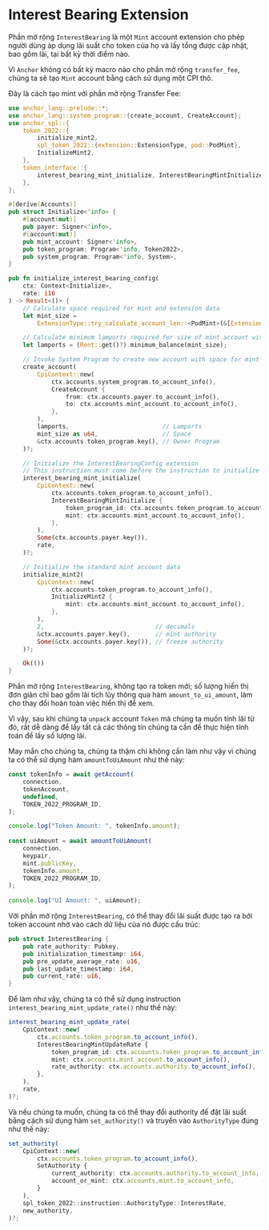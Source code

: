 
# Interest Bearing Extension

Phần mở rộng `InterestBearing` là một `Mint` account extension cho phép người dùng áp dụng lãi suất cho token của họ và lấy tổng được cập nhật, bao gồm lãi, tại bất kỳ thời điểm nào.

<ArticleSection name="Khởi tạo Mint Account" id="initializing-the-mint-account" level="h2" />

Vì `Anchor` không có bất kỳ macro nào cho phần mở rộng `transfer_fee`, chúng ta sẽ tạo `Mint` account bằng cách sử dụng một CPI thô.

Đây là cách tạo mint với phần mở rộng Transfer Fee:

```rust
use anchor_lang::prelude::*;
use anchor_lang::system_program::{create_account, CreateAccount};
use anchor_spl::{
    token_2022::{
        initialize_mint2,
        spl_token_2022::{extension::ExtensionType, pod::PodMint},
        InitializeMint2,
    },
    token_interface::{
        interest_bearing_mint_initialize, InterestBearingMintInitialize, Mint, Token2022,
    },
};

#[derive(Accounts)]
pub struct Initialize<'info> {
    #[account(mut)]
    pub payer: Signer<'info>,
    #[account(mut)]
    pub mint_account: Signer<'info>,
    pub token_program: Program<'info, Token2022>,
    pub system_program: Program<'info, System>,
}

pub fn initialize_interest_bearing_config(
    ctx: Context<Initialize>,
    rate: i16
) -> Result<()> {
    // Calculate space required for mint and extension data
    let mint_size =
        ExtensionType::try_calculate_account_len::<PodMint>(&[ExtensionType::TransferFeeConfig])?;

    // Calculate minimum lamports required for size of mint account with extensions
    let lamports = (Rent::get()?).minimum_balance(mint_size);

    // Invoke System Program to create new account with space for mint and extension data
    create_account(
        CpiContext::new(
            ctx.accounts.system_program.to_account_info(),
            CreateAccount {
                from: ctx.accounts.payer.to_account_info(),
                to: ctx.accounts.mint_account.to_account_info(),
            },
        ),
        lamports,                          // Lamports
        mint_size as u64,                  // Space
        &ctx.accounts.token_program.key(), // Owner Program
    )?;

    // Initialize the InterestBearingConfig extension
    // This instruction must come before the instruction to initialize the mint data
    interest_bearing_mint_initialize(
        CpiContext::new(
            ctx.accounts.token_program.to_account_info(),
            InterestBearingMintInitialize {
                token_program_id: ctx.accounts.token_program.to_account_info(),
                mint: ctx.accounts.mint_account.to_account_info(),
            },
        ),
        Some(ctx.accounts.payer.key()),
        rate,
    )?;

    // Initialize the standard mint account data
    initialize_mint2(
        CpiContext::new(
            ctx.accounts.token_program.to_account_info(),
            InitializeMint2 {
                mint: ctx.accounts.mint_account.to_account_info(),
            },
        ),
        2,                               // decimals
        &ctx.accounts.payer.key(),       // mint authority
        Some(&ctx.accounts.payer.key()), // freeze authority
    )?;

    Ok(())
}
```

<ArticleSection name="Tính toán lãi suất" id="calculating-the-interest" level="h2" />

Phần mở rộng `InterestBearing`, không tạo ra token mới; số lượng hiển thị đơn giản chỉ bao gồm lãi tích lũy thông qua hàm `amount_to_ui_amount`, làm cho thay đổi hoàn toàn việc hiển thị để xem.

Vì vậy, sau khi chúng ta `unpack` account `Token` mà chúng ta muốn tính lãi từ đó, rất dễ dàng để lấy tất cả các thông tin chúng ta cần để thực hiện tính toán để lấy số lượng lãi.

May mắn cho chúng ta, chúng ta thậm chí không cần làm như vậy vì chúng ta có thể sử dụng hàm `amountToUiAmount` như thế này:

```ts
const tokenInfo = await getAccount(
    connection,
    tokenAccount,
    undefined,
    TOKEN_2022_PROGRAM_ID,
);

console.log("Token Amount: ", tokenInfo.amount);
    
const uiAmount = await amountToUiAmount(
    connection,
    keypair,
    mint.publicKey,
    tokenInfo.amount,
    TOKEN_2022_PROGRAM_ID,
);
    
console.log("UI Amount: ", uiAmount);
```

<ArticleSection name="Cập nhật phần mở rộng Interest Bearing" id="updating-the-interest-bearing-extension" level="h2" />

Với phần mở rộng `InterestBearing`, có thể thay đổi lãi suất được tạo ra bởi token account nhờ vào cách dữ liệu của nó được cấu trúc:

```rust
pub struct InterestBearing {
    pub rate_authority: Pubkey,
    pub initialization_timestamp: i64,
    pub pre_update_average_rate: u16,
    pub last_update_timestamp: i64,
    pub current_rate: u16,
}
```

Để làm như vậy, chúng ta có thể sử dụng instruction `interest_bearing_mint_update_rate()` như thế này:

```ts
interest_bearing_mint_update_rate(
    CpiContext::new(
        ctx.accounts.token_program.to_account_info(),
        InterestBearingMintUpdateRate {
            token_program_id: ctx.accounts.token_program.to_account_info(),
            mint: ctx.accounts.mint_account.to_account_info(),
            rate_authority: ctx.accounts.authority.to_account_info(),
        },
    ),
    rate,
)?;
```

Và nếu chúng ta muốn, chúng ta có thể thay đổi authority để đặt lãi suất bằng cách sử dụng hàm `set_authority()` và truyền vào `AuthorityType` đúng như thế này:

```ts
set_authority(
    CpiContext::new(
        ctx.accounts.token_program.to_account_info(),
        SetAuthority {
            current_authority: ctx.accounts.authority.to_account_info,
            account_or_mint: ctx.accounts.mint.to_account_info,
        }
    ),
    spl_token_2022::instruction::AuthorityType::InterestRate,
    new_authority,
)?;
```
